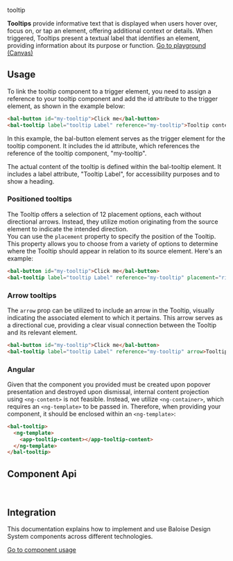 
<bal-doc-banner id="story--components-tooltip--basic">tooltip</bal-doc-banner>

<bal-doc-lead>
  <b>Tooltips</b> provide informative text that is displayed when users hover over, focus on, or tap an element,
  offering additional context or details. When triggered, Tooltips present a textual label that identifies an element,
  providing information about its purpose or function.
</bal-doc-lead>

<Canvas withSource="open" className="has-visible-overflow">
  <Story id="components-tooltip--basic" />
</Canvas>

<bal-doc-app>
  <bal-button-group class="mb-large" position="center">
    <a class="button is-primary" href="?path=/story/components-tooltip--basic">
      Go to playground (Canvas)
    </a>
    <bal-doc-code-sandbox framework="angular" template={Basic.parameters.docs.source.code}></bal-doc-code-sandbox>
    <bal-doc-code-sandbox framework="html" template={Basic.parameters.docs.source.code}></bal-doc-code-sandbox>
  </bal-button-group>
</bal-doc-app>

## Usage

To link the tooltip component to a trigger element, you need to assign a reference to your tooltip component and add the id attribute to the trigger element, as shown in the example below:

```html
<bal-button id="my-tooltip">Click me</bal-button>
<bal-tooltip label="tooltip Label" reference="my-tooltip">Tooltip content</bal-tooltip>
```

In this example, the bal-button element serves as the trigger element for the tooltip component.
It includes the id attribute, which references the reference of the tooltip component, "my-tooltip".

The actual content of the tooltip is defined within the bal-tooltip element.
It includes a label attribute, "Tooltip Label", for accessibility purposes and to show a heading.

### Positioned tooltips

The Tooltip offers a selection of 12 placement options, each without directional arrows. Instead, they utilize motion originating from the source element to indicate the intended direction.  
You can use the `placement` property to specify the position of the Tooltip. This property allows you to choose from a variety of options to determine where the Tooltip should appear in relation to its source element. Here's an example:

```html
<bal-button id="my-tooltip">Click me</bal-button>
<bal-tooltip label="tooltip Label" reference="my-tooltip" placement="right">Tooltip content</bal-tooltip>
```

### Arrow tooltips

The `arrow` prop can be utilized to include an arrow in the Tooltip, visually indicating the associated element to which it pertains. This arrow serves as a directional cue, providing a clear visual connection between the Tooltip and its relevant element.

```html
<bal-button id="my-tooltip">Click me</bal-button>
<bal-tooltip label="tooltip Label" reference="my-tooltip" arrow>Tooltip content</bal-tooltip>
```

### Angular

Given that the component you provided must be created upon popover presentation and destroyed upon dismissal, internal content projection using `<ng-content>` is not feasible. Instead, we utilize `<ng-container>`, which requires an `<ng-template>` to be passed in. Therefore, when providing your component, it should be enclosed within an `<ng-template>`:

```html
<bal-tooltip>
  <ng-template>
    <app-tooltip-content></app-tooltip-content>
  </ng-template>
</bal-tooltip>
```

## Component Api

<Description markdown={readme} />

<br />

## Integration

This documentation explains how to implement and use Baloise Design System components across different technologies.

<a class="button is-primary" href="?path=/docs/development-components--page">
  Go to component usage
</a>


<Description markdown={theming} />


<Description markdown={testing} />

<bal-doc-github link="/components/bal-tooltip/stories/bal-tooltip.docs.mdx"></bal-doc-github>
